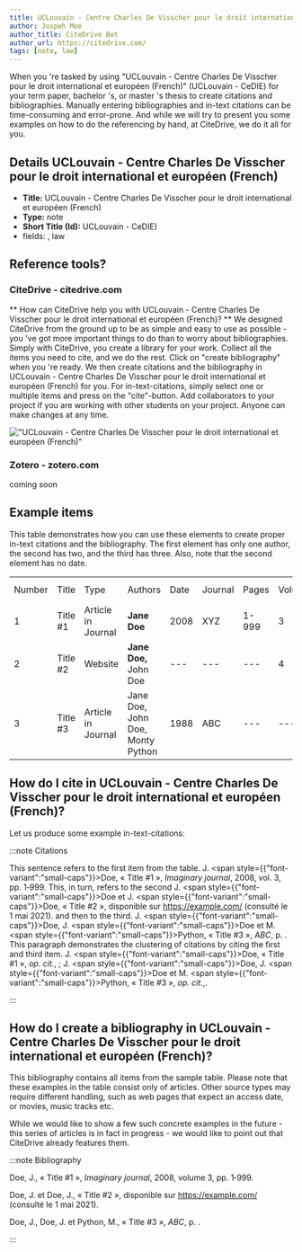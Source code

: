 ```yaml
---
title: UCLouvain - Centre Charles De Visscher pour le droit international et européen (French)
author: Jospeh Moe
author_title: CiteDrive Bot
author_url: https://citedrive.com/
tags: [note, law]
---
```


When you 're tasked by using "UCLouvain - Centre Charles De Visscher pour le droit international et européen (French)" (UCLouvain - CeDIE) for your term paper, bachelor 's, or master 's thesis to create citations and bibliographies.
Manually entering bibliographies and in-text citations can be time-consuming and error-prone. And while we will try to present you some examples on how to do the referencing by hand, at CiteDrive, we do it all for you.

## Details  UCLouvain - Centre Charles De Visscher pour le droit international et européen (French)
* **Title:** UCLouvain - Centre Charles De Visscher pour le droit international et européen (French)
* **Type:** note
* **Short Title (Id):** UCLouvain - CeDIE)
* fields: , law

## Reference tools?
### CiteDrive - citedrive.com
** How can CiteDrive help you with UCLouvain - Centre Charles De Visscher pour le droit international et européen (French)? **
We designed CiteDrive from the ground up to be as simple and easy to use as possible - you 've got more important things to do than to worry about bibliographies. Simply with CiteDrive, you create a library for your work. Collect all the items you need to cite, and we do the rest. Click on "create bibliography" when you 're ready. We then create citations and the bibliography in UCLouvain - Centre Charles De Visscher pour le droit international et européen (French) for you. For in-text-citations, simply select one or multiple items and press on the "cite"-button. Add collaborators to your project if you are working with other students on your project. Anyone can make changes at any time.


!["UCLouvain - Centre Charles De Visscher pour le droit international et européen (French)"](images/uclouvain--centre-charles-de-visscher-pour-le-droit-international-et-europeen-french.svg "Choose UCLouvain - Centre Charles De Visscher pour le droit international et européen (French) in the CiteDrive App")

### Zotero - zotero.com

coming soon

## Example items

This table demonstrates how you can use these elements to create proper in-text citations and the bibliography. The first element has only one author, the second has two, and the third has three. Also, note that the second element has no date.


<table>
  <tr>
   <td>Number
   </td>
   <td>Title
   </td>
   <td>Type
   </td>
   <td>Authors
   </td>
   <td>Date
   </td>
   <td>Journal
   </td>
   <td>Pages
   </td>
   <td>Volume
   </td>
   <td>Issue
   </td>
   <td>Access Date
   </td>
  </tr>
  <tr>
   <td>1
   </td>
   <td>Title #1
   </td>
   <td>Article in Journal
   </td>
   <td><strong>Jane Doe</strong>
   </td>
   <td>2008
   </td>
   <td>XYZ
   </td>
   <td>1-999
   </td>
   <td>3
   </td>
   <td>2
   </td>
   <td>--
   </td>
  </tr>
  <tr>
   <td>
2
   </td>
   <td>Title #2
   </td>
   <td>Website
   </td>
   <td><strong>Jane Doe, </strong>John Doe
   </td>
   <td>---
   </td>
   <td>---
   </td>
   <td>---
   </td>
   <td>4
   </td>
   <td>---
   </td>
   <td>2020-05-01
   </td>
  </tr>
  <tr>
   <td>3
   </td>
   <td>Title #3
   </td>
   <td>Article in Journal
   </td>
   <td>Jane Doe, John Doe, Monty Python
   </td>
   <td>1988
   </td>
   <td>ABC
   </td>
   <td>---
   </td>
   <td>---
   </td>
   <td>16
   </td>
   <td>---
   </td>
  </tr>
</table>



## How do I cite in  UCLouvain - Centre Charles De Visscher pour le droit international et européen (French)?

Let us produce some example in-text-citations:

:::note Citations


This sentence refers to the first item from the table. J. <span style={{"font-variant":"small-caps"}}>Doe</span>, « Title #1 », <i>Imaginary journal</i>, 2008, vol.  3, pp. 1‑999. This, in turn, refers to the second J. <span style={{"font-variant":"small-caps"}}>Doe</span> et J. <span style={{"font-variant":"small-caps"}}>Doe</span>, « Title #2 », disponible sur https://example.com/ (consulté le 1 mai 2021).
and then to the third.  J. <span style={{"font-variant":"small-caps"}}>Doe</span>, J. <span style={{"font-variant":"small-caps"}}>Doe</span> et M. <span style={{"font-variant":"small-caps"}}>Python</span>, « Title #3 », <i>ABC</i>, p. .
This paragraph demonstrates the clustering of citations by citing the first and third item. J. <span style={{"font-variant":"small-caps"}}>Doe</span>, « Title #1 », <i>op. cit.</i>, ; J. <span style={{"font-variant":"small-caps"}}>Doe</span>, J. <span style={{"font-variant":"small-caps"}}>Doe</span> et M. <span style={{"font-variant":"small-caps"}}>Python</span>, « Title #3 », <i>op. cit.</i>,.

:::

## How do I create a bibliography in UCLouvain - Centre Charles De Visscher pour le droit international et européen (French)?

This bibliography contains all items from the sample table. Please note that these examples in the table consist only of articles. Other source types may require different handling, such as web pages that expect an access date, or movies, music tracks etc.

While we would like to show a few such concrete examples in the future - this series of articles is in fact in progress - we would like to point out that CiteDrive already features them.

:::note Bibliography

Doe,  J., « Title #1 », <i>Imaginary journal</i>, 2008, volume  3, pp. 1‑999.

Doe,  J. et Doe,  J., « Title #2 », disponible sur https://example.com/ (consulté le 1 mai 2021).

Doe,  J., Doe,  J. et Python,  M., « Title #3 », <i>ABC</i>, p. .



:::


        